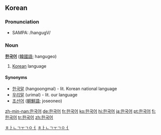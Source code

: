 ==Korean==
===Pronunciation===
*SAMPA: /hangugV/

===Noun===
'''[[한국]][[어]]''' ([[韓國語]]; hangugeo)

#[[Korean]] language

====Synonyms====
* [[한국말]] (hangoongmal) - lit. Korean national language
* [[우리말]] (urimal) - lit. our language
* [[조선어]] ([[朝鮮語]]; joseoneo)
[[Category:Korean nouns|ㅎㅏㄴㄱㅜㄱㅇㅓ]]
[[Category:ko:Languages|ㅎㅏㄴㄱㅜㄱㅇㅓ]]

[[zh-min-nan:한국어]]
[[de:한국어]]
[[fr:한국어]]
[[ko:한국어]]
[[hi:한국어]]
[[ja:한국어]]
[[pt:한국어]]
[[fi:한국어]]
[[tr:한국어]]
[[zh:한국어]]